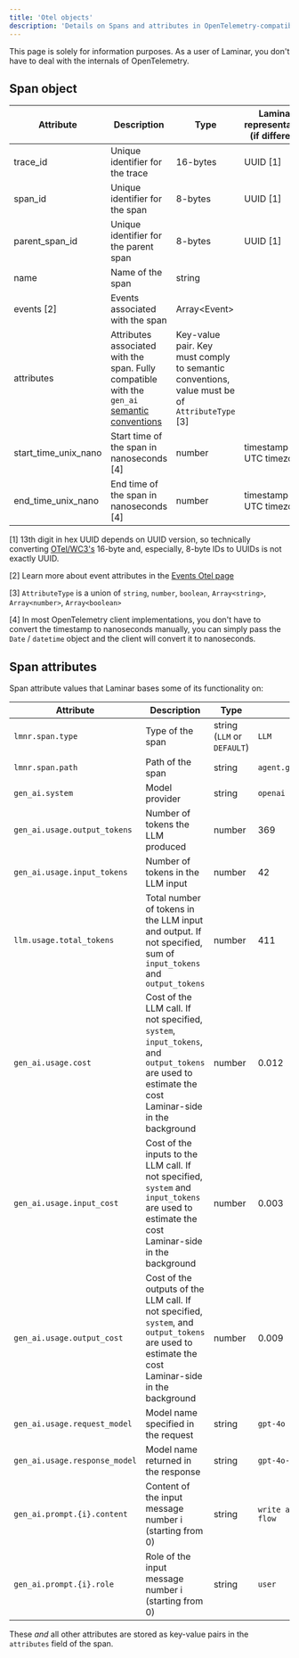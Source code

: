 ```yaml
---
title: 'Otel objects'
description: 'Details on Spans and attributes in OpenTelemetry-compatible tracing with Laminar'
---
```


This page is solely for information purposes.
As a user of Laminar, you don't have to deal with the internals of OpenTelemetry.

## Span object

| Attribute | Description | Type | Laminar representation (if different) | Example |
| --- | --- | --- | --- | --- |
| trace_id | Unique identifier for the trace | 16-bytes | UUID [1] | `01234567-89ab-4def-0123-456789abcdef` |
| span_id | Unique identifier for the span | 8-bytes | UUID [1] | `00000000-0000-0000-0123-456789abcdef` |
| parent_span_id | Unique identifier for the parent span | 8-bytes | UUID [1] | `00000000-0000-0000-0123-456789abcdef` |
| name | Name of the span | string | | `my_function` |
| events [2] | Events associated with the span | Array\<Event\> | | |
| attributes | Attributes associated with the span. Fully compatible with the `gen_ai` [semantic conventions](https://github.com/open-telemetry/semantic-conventions/blob/main/docs/gen-ai/gen-ai-spans.md) | Key-value pair. Key must comply to semantic conventions, value must be of `AttributeType` [3] | | `{"gen_ai.usage.output_tokens": 369}` |
| start_time_unix_nano | Start time of the span in nanoseconds [4] | number | timestamp with UTC timezone | `1630000000000000000` |
| end_time_unix_nano | End time of the span in nanoseconds [4] | number | timestamp with UTC timezone | `1630000000000000000` |


[1] 13th digit in hex UUID depends on UUID version, so technically converting [OTel/WC3's](https://www.w3.org/TR/trace-context/#trace-id) 16-byte and, especially, 8-byte IDs
to UUIDs is not exactly UUID.

[2] Learn more about event attributes in the [Events Otel page](/events/otel)

[3] `AttributeType` is a union of `string`, `number`, `boolean`, `Array<string>`, `Array<number>`, `Array<boolean>`

[4] In most OpenTelemetry client implementations, you don't have to convert the timestamp to nanoseconds manually,
you can simply pass the `Date` / `datetime` object and the client will convert it to nanoseconds.

## Span attributes

Span attribute values that Laminar bases some of its functionality on:

| Attribute | Description | Type | Example |
| --- | --- | --- | --- |
| `lmnr.span.type` | Type of the span | string (`LLM` or `DEFAULT`) | `LLM` |
| `lmnr.span.path` | Path of the span | string | `agent.generate.openai.chat` |
| `gen_ai.system` | Model provider | string | `openai` |
| `gen_ai.usage.output_tokens` | Number of tokens the LLM produced | number | 369 |
| `gen_ai.usage.input_tokens` | Number of tokens in the LLM input | number | 42 |
| `llm.usage.total_tokens` | Total number of tokens in the LLM input and output. If not specified, sum of `input_tokens` and `output_tokens` | number | 411 |
| `gen_ai.usage.cost` | Cost of the LLM call. If not specified, `system`, `input_tokens`, and `output_tokens` are used to estimate the cost Laminar-side in the background | number | 0.012 |
| `gen_ai.usage.input_cost` | Cost of the inputs to the LLM call. If not specified, `system` and `input_tokens` are used to estimate the cost Laminar-side in the background | number | 0.003 |
| `gen_ai.usage.output_cost` | Cost of the outputs of the LLM call. If not specified, `system`, and `output_tokens` are used to estimate the cost Laminar-side in the background | number | 0.009 |
| `gen_ai.usage.request_model` | Model name specified in the request | string | `gpt-4o` |
| `gen_ai.usage.response_model` | Model name returned in the response | string | `gpt-4o-2024-08-06` |
| `gen_ai.prompt.{i}.content` | Content of the input message number i (starting from 0) | string | `write a poem about laminar flow` |
| `gen_ai.prompt.{i}.role` | Role of the input message number i (starting from 0) | string | `user` |

These _and_ all other attributes are stored as key-value pairs in the `attributes` field of the span.
